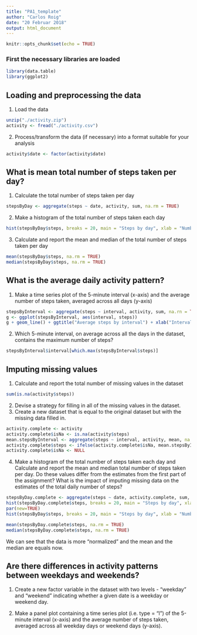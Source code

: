 ```yaml
---
title: "PA1_template"
author: "Carlos Roig"
date: "20 Februar 2018"
output: html_document
---
```


```r
knitr::opts_chunk$set(echo = TRUE)
```

### First the necessary libraries are loaded
```r
library(data.table)
library(ggplot2)
```

## Loading and preprocessing the data

1. Load the data
```r
unzip("./activity.zip")
activity <- fread("./activity.csv")
```

2. Process/transform the data (if necessary) into a format suitable for your analysis

```r
activity$date <- factor(activity$date)
```

## What is mean total number of steps taken per day?

1. Calculate the total number of steps taken per day

```r
stepsByDay <- aggregate(steps ~ date, activity, sum, na.rm = TRUE)
```

2. Make a histogram of the total number of steps taken each day

```r
hist(stepsByDay$steps, breaks = 20, main = "Steps by day", xlab = "Number of steps")
```

3. Calculate and report the mean and median of the total number of steps taken per day

```r
mean(stepsByDay$steps, na.rm = TRUE)
median(stepsByDay$steps, na.rm = TRUE)
```

## What is the average daily activity pattern?

1. Make a time series plot of the 5-minute interval (x-axis) and the average number of steps taken, averaged across all days (y-axis)

```r
stepsByInterval <- aggregate(steps ~ interval, activity, sum, na.rn = TRUE)
g <- ggplot(stepsByInterval, aes(interval, steps))
g + geom_line() + ggtitle("Average steps by interval") + xlab("Interval") + ylab("Average steps")
```

2. Which 5-minute interval, on average across all the days in the dataset, contains the maximum number of steps?

```r
stepsByInterval$interval[which.max(stepsByInterval$steps)]
```


## Imputing missing values

1. Calculate and report the total number of missing values in the dataset 

```r
sum(is.na(activity$steps))
```

2. Devise a strategy for filling in all of the missing values in the dataset.
3. Create a new dataset that is equal to the original dataset but with the missing data filled in.

```r
activity.complete <- activity
activity.complete$isNa <- is.na(activity$steps)
mean.stepsByInterval <- aggregate(steps ~ interval, activity, mean, na.rn = TRUE)
activity.complete$steps <- ifelse(activity.complete$isNa, mean.stepsByInterval$steps, activity.complete$steps)
activity.complete$isNa <- NULL
```

4. Make a histogram of the total number of steps taken each day and Calculate and report the mean and median total number of steps taken per day. Do these values differ from the estimates from the first part of the assignment? What is the impact of imputing missing data on the estimates of the total daily number of steps?

```r
stepsByDay.complete <- aggregate(steps ~ date, activity.complete, sum, na.rm = TRUE)
hist(stepsByDay.complete$steps, breaks = 20, main = "Steps by day", xlab = "Number of steps", col=rgb(1,0,0,0.5))
par(new=TRUE)
hist(stepsByDay$steps, breaks = 20, main = "Steps by day", xlab = "Number of steps", add=T,  col=rgb(0,0,1,0.5, 0.5))
```

```r
mean(stepsByDay.complete$steps, na.rm = TRUE)
median(stepsByDay.complete$steps, na.rm = TRUE)
```

We can see that the data is more "normalized" and the mean and the median are equals now.

## Are there differences in activity patterns between weekdays and weekends?

1. Create a new factor variable in the dataset with two levels - "weekday" and "weekend" indicating whether a given date is a weekday or weekend day.

2. Make a panel plot containing a time series plot (i.e. type = "l") of the 5-minute interval (x-axis) and the average number of steps taken, averaged across all weekday days or weekend days (y-axis).

